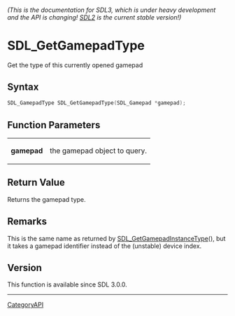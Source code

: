 ====== (This is the documentation for SDL3, which is under heavy development and the API is changing! [https://wiki.libsdl.org/SDL2/ SDL2] is the current stable version!) ======
= SDL_GetGamepadType =

Get the type of this currently opened gamepad 

== Syntax ==

<syntaxhighlight lang='c'>
SDL_GamepadType SDL_GetGamepadType(SDL_Gamepad *gamepad);
</syntaxhighlight>

== Function Parameters ==

{|
|'''gamepad'''
|the gamepad object to query.
|}

== Return Value ==

Returns the gamepad type.

== Remarks ==

This is the same name as returned by [[SDL_GetGamepadInstanceType]](), but
it takes a gamepad identifier instead of the (unstable) device index.

== Version ==

This function is available since SDL 3.0.0.

----
[[CategoryAPI]]



